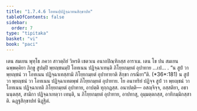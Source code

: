 ```yaml
---
title: "1.7.4.6 โอทนปฺปฏิจฺฉาทนสิกฺขาปท"
tableOfContents: false
sidebar:
  order: 7
type: "tipitaka"
basket: "vi"
book: "paci"
---
```



<DynamicBreadcrumb />

<Division number="611" book="paci">

<Paragraph number="1860" book="paci">
เตน สมเยน พุทฺโธ ภควา สาวตฺถิยํ วิหรติ เชตวเน อนาถปิณฺฑิกสฺส อาราเม. เตน โข ปน สมเยน ฉพฺพคฺคิยา ภิกฺขู สูปมฺปิ พฺยญฺชนมฺปิ โอทเนน ปฏิจฺฉาเทนฺติ ภิโยฺยกมฺยตํ อุปาทาย …เป… .
</Paragraph>

<Paragraph number="1861" book="paci">
<Emphasis>“น สูปํ วา พฺยญฺชนํ วา โอทเนน ปฏิจฺฉาเทสฺสามิ ภิโยฺยกมฺยตํ อุปาทายาติ สิกฺขา กรณียา”</Emphasis>ติ. (*36*:<Emphasis>181</Emphasis>)
</Paragraph>

<Paragraph number="1862" book="paci">
น สูปํ วา พฺยญฺชนํ วา โอทเนน ปฏิจฺฉาเทตพฺพํ ภิโยฺยกมฺยตํ อุปาทาย. โย อนาทริยํ ปฏิจฺจ สูปํ วา พฺยญฺชนํ วา โอทเนน ปฏิจฺฉาเทติ ภิโยฺยกมฺยตํ อุปาทาย, อาปตฺติ ทุกฺกฏสฺส.
</Paragraph>

<Paragraph number="1863" book="paci">
อนาปตฺติ— อสญฺจิจฺจ, อสฺสติยา, อชานนฺตสฺส, สามิกา ปฏิจฺฉาเทตฺวา เทนฺติ, น ภิโยฺยกมฺยตํ อุปาทาย, อาปทาสุ, อุมฺมตฺตกสฺส, อาทิกมฺมิกสฺสาติ.

</Paragraph>
</Division>

<Paragraph number="1864" type="center" book="paci">
ฉฏฺฐสิกฺขาปทํ นิฏฺฐิตํ.
</Paragraph>
